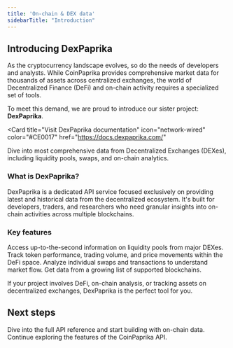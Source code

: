 ```yaml
---
title: 'On-chain & DEX data'
sidebarTitle: "Introduction"
---
```


## Introducing DexPaprika

As the cryptocurrency landscape evolves, so do the needs of developers and analysts. While CoinPaprika provides comprehensive market data for thousands of assets across centralized exchanges, the world of Decentralized Finance (DeFi) and on-chain activity requires a specialized set of tools.

To meet this demand, we are proud to introduce our sister project: **DexPaprika**.

<Card
  title="Visit DexPaprika documentation"
  icon="network-wired"
  color="#CE0017"
  href="https://docs.dexpaprika.com/"
>
  Dive into most comprehensive data from Decentralized Exchanges (DEXes), including liquidity pools, swaps, and on-chain analytics.
</Card>

### What is DexPaprika?

DexPaprika is a dedicated API service focused exclusively on providing latest and historical data from the decentralized ecosystem. It's built for developers, traders, and researchers who need granular insights into on-chain activities across multiple blockchains.

### Key features

<CardGroup cols={2}>
  <Card
    title="Latest pool data"
    icon="water"
    color="#CE0017"
    href="https://docs.dexpaprika.com/api-reference/pools/get-a-pool-on-a-network"
  >
    Access up-to-the-second information on liquidity pools from major DEXes.
  </Card>
  <Card
    title="Token analytics"
    icon="chart-pie"
    color="#CE0017"
    href="https://docs.dexpaprika.com/api-reference/tokens/get-a-tokens-latest-data-on-a-network"
  >
    Track token performance, trading volume, and price movements within the DeFi space.
  </Card>
    <Card
    title="Swap & transaction data"
    icon="arrow-right-arrow-left"
    color="#CE0017"
    href="https://docs.dexpaprika.com/api-reference/pools/get-transactions-of-a-pool-on-a-network-paging-can-be-used-up-to-100-pages"
  >
    Analyze individual swaps and transactions to understand market flow.
  </Card>
    <Card
    title="Multi-chain support"
    icon="layer-group"
    color="#CE0017"
    href="https://docs.dexpaprika.com/api-reference/networks/get-a-list-of-available-blockchain-networks"
  >
    Get data from a growing list of supported blockchains.
  </Card>
</CardGroup>

If your project involves DeFi, on-chain analysis, or tracking assets on decentralized exchanges, DexPaprika is the perfect tool for you.

## Next steps

<CardGroup>
  <Card
    title="Explore DexPaprika API"
    icon="arrow-up-right-from-square"
    color="#CE0017"
    href="https://docs.dexpaprika.com/api-reference/introduction"
  >
    Dive into the full API reference and start building with on-chain data.
  </Card>
  <Card
    title="Back to CoinPaprika API"
    icon="arrow-left"
    color="#CE0017"
    href="/api-reference/introduction"
  >
    Continue exploring the features of the CoinPaprika API.
  </Card>
</CardGroup> 